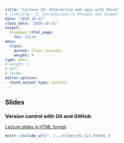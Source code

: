 ```yaml
---
title: "Lecture 10: Interactive web apps with Shiny"
# linktitle: "1. Introduction to RStudio and Images"
date: "2020-10-22"
class_date: "2020-10-22"
output:
  blogdown::html_page:
    toc: false
menu:
  class:
    parent: Class sessions
    weight: 9
type: docs
# weight: 1 
# pdf: 
# thumb: 
editor_options: 
  chunk_output_type: console
---
```


## Slides

### Version control with Git and GitHub

<a href="../../slides/91_Git#1" target="_blank">Lecture slides in HTML format</a>

```r
knitr::include_url('../../slides/91_Git.html#1')
```

